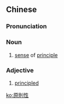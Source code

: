 {{also|原则性}}
==Chinese==
{{zh-forms|s=原则性|type=21}}

===Pronunciation===
{{zh-pron
|m=yuánzéxìng
|cat=n,a
}}

===Noun===
{{zh-noun}}

# [[sense]] of [[principle]]

===Adjective===
{{zh-adj}}

# {{lb|zh|attributive}} [[principled]]

[[ko:原則性]]